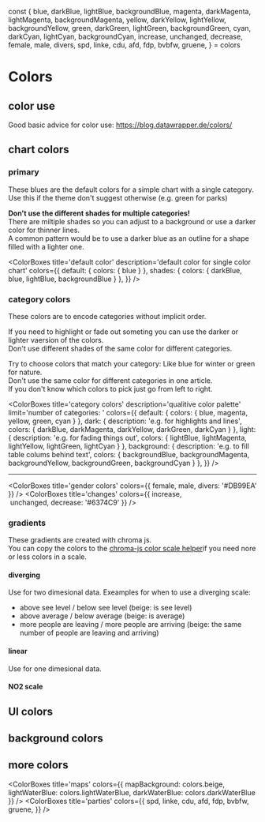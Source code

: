 
const {
  blue,
  darkBlue,
  lightBlue,
  backgroundBlue,
  magenta,
  darkMagenta,
  lightMagenta,
  backgroundMagenta,
  yellow,
  darkYellow,
  lightYellow,
  backgroundYellow,
  green,
  darkGreen,
  lightGreen,
  backgroundGreen,
  cyan,
  darkCyan,
  lightCyan,
  backgroundCyan,
  increase,
  unchanged,
  decrease,
  female,
  male,
  divers,
  spd,
  linke,
  cdu,
  afd,
  fdp,
  bvbfw,
  gruene,
} = colors

<Meta title="I Styleguide/1 Colors" />

# Colors

## color use

Good basic advice for color use: https://blog.datawrapper.de/colors/

## chart colors

### primary

These blues are the default colors for a simple chart with a single category.  
Use this if the theme don't suggest otherwise (e.g. green for parks)

**Don't use the different shades for multiple categories!**  
There are miltiple shades so you can adjust to a background or use a darker color for thinner lines.  
A common pattern would be to use a darker blue as an outline for a shape filled with a lighter one.

<ColorBoxes
  title='default color'
  description='default color for single color chart'
  colors={{
    default: { colors: { blue } },
    shades: { colors: { darkBlue, blue, lightBlue, backgroundBlue } },
  }}
/>

### category colors

These colors are to encode categories without implicit order.

If you need to highlight or fade out someting you can use
the darker or lighter vaersion of the colors.  
Don't use different shades of the same color for different categories.

Try to choose colors that match your category: Like blue for winter or green for nature.  
Don't use the same color for different categories in one article.  
If you don't know which colors to pick just go from left to right.

<ColorBoxes
  title='category colors'
  description='qualitive color palette'
  limit='number of categories: '
  colors={{
    default: { colors: { blue, magenta, yellow, green, cyan } },
    dark: {
      description: 'e.g. for highlights and lines',
      colors: { darkBlue, darkMagenta, darkYellow, darkGreen, darkCyan }
    },
    light: {
      description: 'e.g. for fading things out',
      colors: { lightBlue, lightMagenta, lightYellow, lightGreen, lightCyan }
    },
    background: {
      description: 'e.g. to fill table colums behind text',
      colors: { backgroundBlue, backgroundMagenta, backgroundYellow, backgroundGreen, backgroundCyan }
    },
  }}
/>

<hr/>

<ColorBoxes title='gender colors' colors={{ female, male, divers: '#DB99EA' }} />
<ColorBoxes title='changes' colors={{ increase,  unchanged, decrease: '#6374C9' }} />

### gradients

These gradients are created with chroma js.  
You can copy the colors to the [chroma-js color scale helper](https://gka.github.io/palettes/#/11|s|fa9d1e,dfded2,3fbaed|ffffe0,ff005e,93003a|0|0)if you need
nore or less colors in a scale.

#### diverging

Use for two dimesional data. Exeamples for when to use a diverging scale:
  - above see level / below see level (beige: is see level)
  - above average / below average (beige: is average)
  - more people are leaving / more people are arriving (beige: the same number of people are leaving and arriving) 

<ColorPalette>
  <ColorItem title="changes" subtitle="from increase over unchanged to decrease" colors={Chroma.scale([lighten(0.05, '#6374C9'), colors.beige, darken(0.1, increase)]).colors(13)} />
  <ColorItem title="darkCyan | cyan | beige | honey | darkHoney" subtitle="diverging scale" colors={Chroma.scale([lighten(0.05, darkCyan), lightCyan, colors.beige, yellow, darken(0.15, adjustHue(-2, '#ebb600'))]).mode('lab').colors(13)} />
  <ColorItem title="darkGreen | green | beige | magenta | darkMagenta" subtitle="diverging scale" colors={Chroma.scale([darken(0.1, '#5d8421'), darken(0.1, adjustHue(5, lightGreen)), colors.beige, magenta, darken(0.02, darkMagenta)]).mode('lab').colors(13)} />
</ColorPalette>

#### linear

Use for one dimesional data.

<ColorPalette>
  <ColorItem title="cyan-blue-scale" subtitle="linear scale" colors={Chroma.scale([lighten(0.1, colors.beige), backgroundCyan, lightCyan, blue, darkBlue]).correctLightness().mode('lab').colors(13)} />
  <ColorItem title="yellow-green-scale" subtitle="linear scale" colors={Chroma.scale([lighten(0.1, colors.beige), tint(0.5, backgroundYellow), green, darken(0.18, '#5d8421')]).correctLightness().mode('lab').colors(13)} />
  <ColorItem title="yellow-magenta-scale" subtitle="linear scale" colors={Chroma.scale([lighten(0.1, colors.beige), tint(0.5, backgroundYellow), magenta, darken(0.1, darkMagenta)]).correctLightness().mode('lab').colors(13)} />

</ColorPalette>

#### NO2 scale
<ColorPalette>
  <ColorItem title="NO2 scale" subtitle="NO2 values from 0 to 100" colors={Chroma.bezier(['#B6D61B', '70B50F', '#E2430D', 'E30F04', '000']).scale().colors(13)} />
</ColorPalette>

## UI colors

<ColorPalette>
  <ColorItem title="red" subtitle="rbb brand color – for primary actions (read means clikacble)" colors={[colors.red]} />
  <ColorItem title="lightGrey" subtitle="for secondary buttons or unselected tabs" colors={[colors.lightGrey]} />
  <ColorItem title="grey" subtitle="e.g. grey lines" colors={[colors.grey]} />
  <ColorItem title="darkGrey" subtitle="for text and as background for buttons or selected tabs" colors={[colors.darkGrey]} />
  <ColorItem title="black" subtitle="for text" colors={['black']} />
</ColorPalette>

## background colors

<ColorBoxes title="colors.backgroundGrey" description="background for toolboxes and infoboxes" colors={[colors.backgroundGrey]} />
<ColorBoxes title="colors.beige" description="as a background for maps and charts" colors={[colors.beige]} />
<ColorBoxes title="colors.darkBeige" description="like light grey but in combination with beige" colors={[colors.darkBeige]} />

## more colors

<ColorBoxes
  title='maps'
  colors={{ mapBackground: colors.beige, lightWaterBlue: colors.lightWaterBlue, darkWaterBlue: colors.darkWaterBlue }}
/>
<ColorBoxes title='parties' colors={{ spd, linke, cdu, afd, fdp, bvbfw, gruene, }} />
